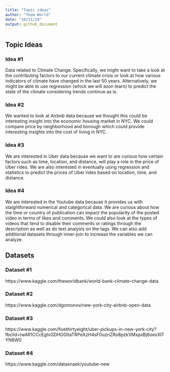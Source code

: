 ```yaml
---
title: "Topic ideas"
author: "Team World"
date: "10/11/19"
output: github_document
---
```


## Topic Ideas

### Idea #1

Data related to Climate Change. Specifically, we might want to take a look at the contributing factors to our current climate crisis or look at how various indicators of climate have changed in the last 50 years. Alternatively, we might be able to use regression (whick we will soon learn) to predict the state of the climate considering trends continue as is.

### Idea #2

We wanted to look at Airbnb data because we thought this could be interesting insight into the economic housing market in NYC. We could compare price by neighborhood and borough which could provide interesting insights into the cost of living in NYC.

### Idea #3 

We are interested in Uber data because we want to are curious how certain factors such as time, location, and distance, will play a role in the price of Uber rides. We are also interested in eventually using regression and statistics to predict the prices of Uber rides based on location, time, and distance.

### Idea #4

We are interested in the Youtube data because it provides us with staightforward numerical and categorical data. We are curious about how the time or country of publication can impact the popularity of the posted video in terms of likes and comments. We could also look at the types of videos that tend to disable their comments or ratings through the description as well as do text analysis on the tags. We can also add additional datasets through inner-join to increase the variables we can analyze.

## Datasets

### Dataset #1
https://www.kaggle.com/theworldbank/world-bank-climate-change-data

### Dataset #2
https://www.kaggle.com/dgomonov/new-york-city-airbnb-open-data

### Dataset #3
https://www.kaggle.com/fivethirtyeight/uber-pickups-in-new-york-city?fbclid=IwAR1CCcEglvGDHGGltaTRPeXzH4sF0uzriZRo8pzkVMxpxBj6oexXl7YN8W0

### Dataset #4
https://www.kaggle.com/datasnaek/youtube-new
